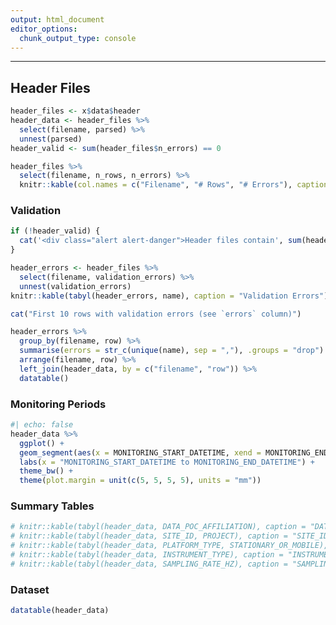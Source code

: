 ```yaml
---
output: html_document
editor_options: 
  chunk_output_type: console
---
```


----

## Header Files

```r
header_files <- x$data$header
header_data <- header_files %>% 
  select(filename, parsed) %>% 
  unnest(parsed)
header_valid <- sum(header_files$n_errors) == 0
```

```r
header_files %>% 
  select(filename, n_rows, n_errors) %>% 
  knitr::kable(col.names = c("Filename", "# Rows", "# Errors"), caption = "Header Files Loaded")
```

### Validation

```r
if (!header_valid) {
  cat('<div class="alert alert-danger">Header files contain', sum(header_files$n_errors), 'validation errors.</div>')
}
```

```r
header_errors <- header_files %>% 
  select(filename, validation_errors) %>% 
  unnest(validation_errors)
knitr::kable(tabyl(header_errors, name), caption = "Validation Errors")
```

```r
cat("First 10 rows with validation errors (see `errors` column)")
```

```r
header_errors %>% 
  group_by(filename, row) %>% 
  summarise(errors = str_c(unique(name), sep = ","), .groups = "drop") %>% 
  arrange(filename, row) %>% 
  left_join(header_data, by = c("filename", "row")) %>% 
  datatable()
```

### Monitoring Periods

```r
#| echo: false
header_data %>% 
  ggplot() +
  geom_segment(aes(x = MONITORING_START_DATETIME, xend = MONITORING_END_DATETIME, y = DEPLOYMENT_ID, yend = DEPLOYMENT_ID)) +
  labs(x = "MONITORING_START_DATETIME to MONITORING_END_DATETIME") +
  theme_bw() +
  theme(plot.margin = unit(c(5, 5, 5, 5), units = "mm"))
```

### Summary Tables

```r
# knitr::kable(tabyl(header_data, DATA_POC_AFFILIATION), caption = "DATA_POC_AFFILIATION")
# knitr::kable(tabyl(header_data, SITE_ID, PROJECT), caption = "SITE_ID x PROJECT")
# knitr::kable(tabyl(header_data, PLATFORM_TYPE, STATIONARY_OR_MOBILE), caption = "PLATFORM_TYPE x STATIONARY_OR_MOBILE")
# knitr::kable(tabyl(header_data, INSTRUMENT_TYPE), caption = "INSTRUMENT_TYPE")
# knitr::kable(tabyl(header_data, SAMPLING_RATE_HZ), caption = "SAMPLING_RATE_HZ")
```

### Dataset

```r
datatable(header_data)
```
